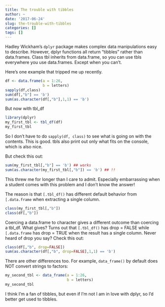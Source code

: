 ```yaml
---
title: The trouble with tibbles
author: ~
date: '2017-06-24'
slug: the-trouble-with-tibbles
categories: []
tags: []
---
```


Hadley Wickham's `dplyr` package makes complex 
data manipulations easy to describe. However, 
dplyr functions all return "tibbles" rather than 
data.frames. Class tbl inherits from data.frame, so
you can use tbls everywhere you use data.frames. 
Except when you can't. 

Here's one example that tripped me up recently.

```r
df <- data.frame(a = 1:26,
                 b = letters)
sapply(df,class)
sum(df[,"b"] == 'b')
sum(as.character(df[,"b"],1,1) == 'b')
```

But now with tbl_df

```r
library(dplyr)
my_first_tbl <- tbl_df(df)
my_first_tbl

```

So I don't have to do `sapply(df, class)` to see
what is going on with the contents. This is good. 
tbls also print out only what fits on the console, 
which is also nice.

But check this out:

```r
sum(my_first_tbl[,"b"] == 'b') ## works
sum(as.character(my_first_tbl[,"b"]) == 'b') ## !!
```

This threw me for longer than I care to admit.
Especially embarrassing when a student comes with
this problem and I don't know the answer!

The reason is that `[.tbl_df()` has different
default behavior from `[.data.frame` when
extracting a single column. 

```r
class(my_first_tbl[,"b"])
class(df[,"b"])
```

Coercing a data.frame to character gives a 
different outcome than coercing a tbl_df. What
gives? Turns out that `[.tbl_df()` has drop = FALSE
while `[.data.frame` has drop = TRUE when the 
result has a single column. Never heard 
of drop you say? Check this out:

```r
class(df[,"b", drop=FALSE])
sum(as.character(df[,"b", drop=FALSE],1,1) == 'b')
```

There are other differences too. For example, 
`data_frame()` by default does NOT convert strings 
to factors:

```r
my_second_tbl <- data_frame(a = 1:26,
                            b = letters)
my_second_tbl
```

I think I'm a fan of tibbles, but even if I'm not
I am in love with dplyr, so I'd better get used to 
tibbles. 